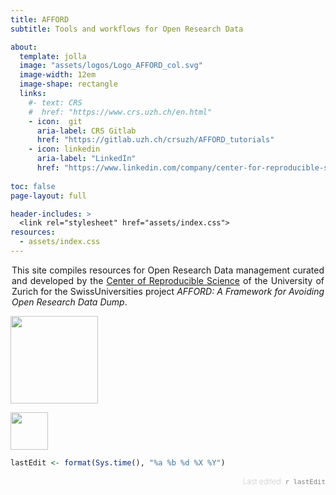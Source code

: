 ```yaml
---
title: AFFORD
subtitle: Tools and workflows for Open Research Data 

about:
  template: jolla
  image: "assets/logos/Logo_AFFORD_col.svg"
  image-width: 12em
  image-shape: rectangle
  links:
    #- text: CRS
    #  href: "https://www.crs.uzh.ch/en.html"
    - icon:  git
      aria-label: CRS Gitlab
      href: "https://gitlab.uzh.ch/crsuzh/AFFORD_tutorials"
    - icon: linkedin
      aria-label: "LinkedIn"
      href: "https://www.linkedin.com/company/center-for-reproducible-science/"  
        
toc: false
page-layout: full

header-includes: >
  <link rel="stylesheet" href="assets/index.css">
resources:
  - assets/index.css
---
```




::: {style="text-align: justify; max-width: 500px; margin: auto;"}
This site compiles resources for Open Research Data management curated and developed by the [Center of Reproducible Science](https://www.crs.uzh.ch/en.html) of the University of Zurich for the SwissUniversities project *AFFORD: A Framework for Avoiding Open Research Data Dump*. 
:::

::: {layout="[[1, -2, 0.6], [1]]"}
![](assets/logos/uzh_logo_d_pos_web_main.jpg){width=140px  style="opacity: 0.9"}

![](assets/logos/Logo_CRS.png){ width=60px   style="opacity: 0.9 "}
:::
 

```r
lastEdit <- format(Sys.time(), "%a %b %d %X %Y")
```

::: {style="text-align: right; text-justify: distribute;color: gray; font-weight: 1; font-size: 0.9em"}

Last edited: `r lastEdit`
:::
